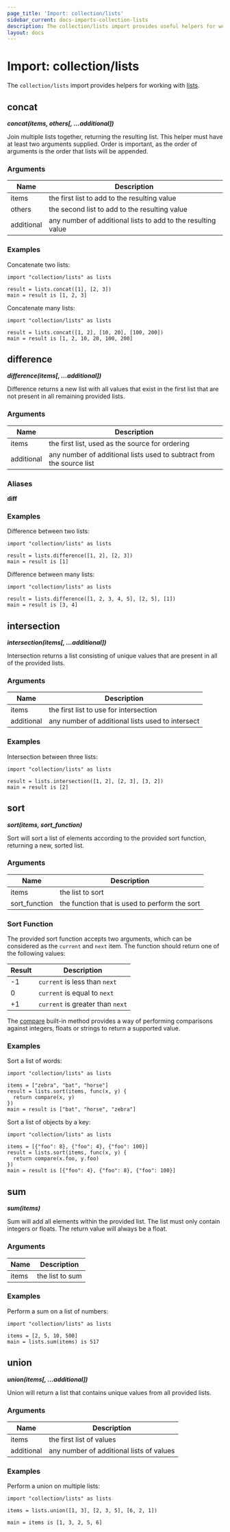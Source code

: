 ```yaml
---
page_title: 'Import: collection/lists'
sidebar_current: docs-imports-collection-lists
description: The collection/lists import provides useful helpers for working with lists.
layout: docs
---
```


# Import: collection/lists

The `collection/lists` import provides helpers for working with [lists](/sentinel/language/lists).

## concat

**_concat(items, others[, ...additional])_**

Join multiple lists together, returning the resulting list. This helper must
have at least two arguments supplied. Order is important,
as the order of arguments is the order that lists will be appended.

### Arguments

| Name       | Description |
|------------|-------------|
| items      | the first list to add to the resulting value |
| others     | the second list to add to the resulting value |
| additional | any number of additional lists to add to the resulting value |

### Examples

Concatenate two lists:

```sentinel playground
import "collection/lists" as lists

result = lists.concat([1], [2, 3])
main = result is [1, 2, 3]
```

Concatenate many lists:
```sentinel playground
import "collection/lists" as lists

result = lists.concat([1, 2], [10, 20], [100, 200])
main = result is [1, 2, 10, 20, 100, 200]
```

## difference

**_difference(items[, ...additional])_**

Difference returns a new list with all values that exist in the first list
that are not present in all remaining provided lists.

### Arguments

| Name       | Description |
|------------|-------------|
| items      | the first list, used as the source for ordering |
| additional | any number of additional lists used to subtract from the source list |

### Aliases

__diff__

### Examples

Difference between two lists:

```sentinel playground
import "collection/lists" as lists

result = lists.difference([1, 2], [2, 3])
main = result is [1]
```

Difference between many lists:
```sentinel playground
import "collection/lists" as lists

result = lists.difference([1, 2, 3, 4, 5], [2, 5], [1])
main = result is [3, 4]
```

## intersection

**_intersection(items[, ...additional])_**

Intersection returns a list consisting of unique values that are present in all
of the provided lists.

### Arguments

| Name       | Description |
|------------|-------------|
| items      | the first list to use for intersection |
| additional | any number of additional lists used to intersect |

### Examples

Intersection between three lists:

```sentinel playground
import "collection/lists" as lists

result = lists.intersection([1, 2], [2, 3], [3, 2])
main = result is [2]
```

## sort

**_sort(items, sort_function)_**

Sort will sort a list of elements according to the provided sort function, returning
a new, sorted list.

### Arguments

| Name | Description |
|------|-------------|
| items | the list to sort |
| sort_function | the function that is used to perform the sort |

### Sort Function

The provided sort function accepts two arguments, which can be considered as the
`current` and `next` item. The function should return one of the following values:

| Result | Description |
|--------|-------------|
| -1     | `current` is less than `next` |
| 0      | `current` is equal to `next` |
| +1     | `current` is greater than `next` |

The [compare](/sentinel/functions/compare) built-in method provides a way of
performing comparisons against integers, floats or strings to return a supported
value.

### Examples

Sort a list of words:

```sentinel playground
import "collection/lists" as lists

items = ["zebra", "bat", "horse"]
result = lists.sort(items, func(x, y) {
  return compare(x, y)
})
main = result is ["bat", "horse", "zebra"]
```

Sort a list of objects by a key:

```sentinel playground
import "collection/lists" as lists

items = [{"foo": 8}, {"foo": 4}, {"foo": 100}]
result = lists.sort(items, func(x, y) {
  return compare(x.foo, y.foo)
})
main = result is [{"foo": 4}, {"foo": 8}, {"foo": 100}]
```

## sum

**_sum(items)_**

Sum will add all elements within the provided list. The
list must only contain integers or floats. The return value will always be a float.

### Arguments

| Name | Description |
|------|-------------|
| items | the list to sum |

### Examples

Perform a sum on a list of numbers:

```sentinel playground
import "collection/lists" as lists

items = [2, 5, 10, 500]
main = lists.sum(items) is 517
```

## union

**_union(items[, ...additional])_**

Union will return a list that contains unique values from all provided lists.

### Arguments

| Name       | Description |
|------------|-------------|
| items      | the first list of values |
| additional | any number of additional lists of values |

### Examples

Perform a union on multiple lists:

```sentinel playground
import "collection/lists" as lists

items = lists.union([1, 3], [2, 3, 5], [6, 2, 1])

main = items is [1, 3, 2, 5, 6]
```
